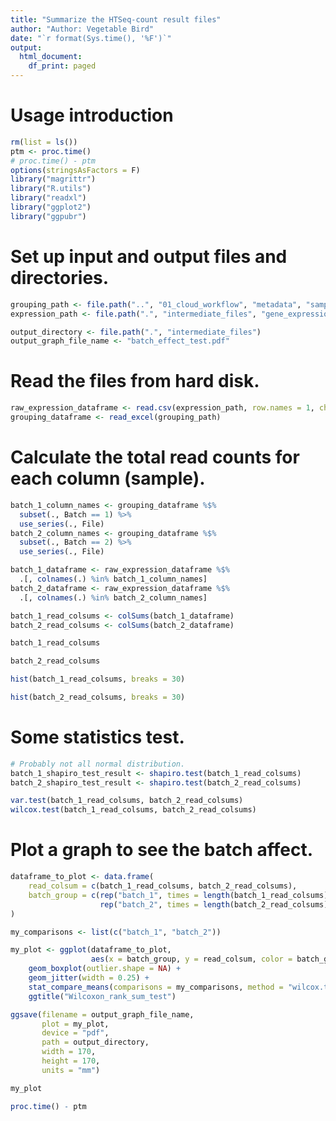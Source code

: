 ```yaml
---
title: "Summarize the HTSeq-count result files"
author: "Author: Vegetable Bird"
date: "`r format(Sys.time(), '%F')`"
output:
  html_document:
    df_print: paged
---
```


# Usage introduction

```r
rm(list = ls())
ptm <- proc.time()
# proc.time() - ptm
options(stringsAsFactors = F)
library("magrittr")
library("R.utils")
library("readxl")
library("ggplot2")
library("ggpubr")
```

# Set up input and output files and directories.

```r
grouping_path <- file.path("..", "01_cloud_workflow", "metadata", "samples_cell_lines_batch_both_SampleGroup.xlsx")
expression_path <- file.path(".", "intermediate_files", "gene_expression_matrix.raw_count.csv.bz2")

output_directory <- file.path(".", "intermediate_files")
output_graph_file_name <- "batch_effect_test.pdf"
```

# Read the files from hard disk.

```r
raw_expression_dataframe <- read.csv(expression_path, row.names = 1, check.names = F)
grouping_dataframe <- read_excel(grouping_path)
```

# Calculate the total read counts for each column (sample).

```r
batch_1_column_names <- grouping_dataframe %$%
  subset(., Batch == 1) %>%
  use_series(., File)
batch_2_column_names <- grouping_dataframe %$%
  subset(., Batch == 2) %>%
  use_series(., File)

batch_1_dataframe <- raw_expression_dataframe %$%
  .[, colnames(.) %in% batch_1_column_names]
batch_2_dataframe <- raw_expression_dataframe %$%
  .[, colnames(.) %in% batch_2_column_names]

batch_1_read_colsums <- colSums(batch_1_dataframe)
batch_2_read_colsums <- colSums(batch_2_dataframe)
```

```r
batch_1_read_colsums
```

```r
batch_2_read_colsums
```


```r
hist(batch_1_read_colsums, breaks = 30)
```


```r
hist(batch_2_read_colsums, breaks = 30)
```

# Some statistics test.

```r
# Probably not all normal distribution.
batch_1_shapiro_test_result <- shapiro.test(batch_1_read_colsums)
batch_2_shapiro_test_result <- shapiro.test(batch_2_read_colsums)

var.test(batch_1_read_colsums, batch_2_read_colsums)
wilcox.test(batch_1_read_colsums, batch_2_read_colsums)
```

# Plot a graph to see the batch affect.

```r
dataframe_to_plot <- data.frame(
    read_colsum = c(batch_1_read_colsums, batch_2_read_colsums),
    batch_group = c(rep("batch_1", times = length(batch_1_read_colsums)),
                    rep("batch_2", times = length(batch_2_read_colsums)))
)

my_comparisons <- list(c("batch_1", "batch_2"))

my_plot <- ggplot(dataframe_to_plot,
                  aes(x = batch_group, y = read_colsum, color = batch_group)) +
    geom_boxplot(outlier.shape = NA) +
    geom_jitter(width = 0.25) +
    stat_compare_means(comparisons = my_comparisons, method = "wilcox.test") +
    ggtitle("Wilcoxon_rank_sum_test")

ggsave(filename = output_graph_file_name,
       plot = my_plot,
       device = "pdf",
       path = output_directory,
       width = 170,
       height = 170,
       units = "mm")

my_plot
```

```r
proc.time() - ptm
```

